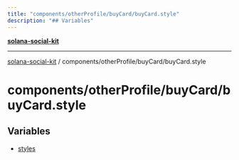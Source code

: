 ```yaml
---
title: "components/otherProfile/buyCard/buyCard.style"
description: "## Variables"
---
```


[**solana-social-kit**](../../../../README.mdx)

***

[solana-social-kit](../../../../README.mdx) / components/otherProfile/buyCard/buyCard.style

# components/otherProfile/buyCard/buyCard.style

## Variables

- [styles](variables/styles.mdx)
